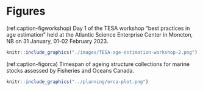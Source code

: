 # Figures


(ref:caption-figworkshop) Day 1 of the TESA workshop "best practices in age estimation" held at the Atlantic Science Enterprise Center in Moncton, NB on 31 January, 01-02 February 2023.
```r
knitr::include_graphics("./images/TESA-age-estimation-workshop-2.png")
```

(ref:caption-figorca) Timespan of ageing structure collections for marine stocks assessed by Fisheries and Oceans Canada.
```r
knitr::include_graphics("../planning/orca-plot.png")
```
